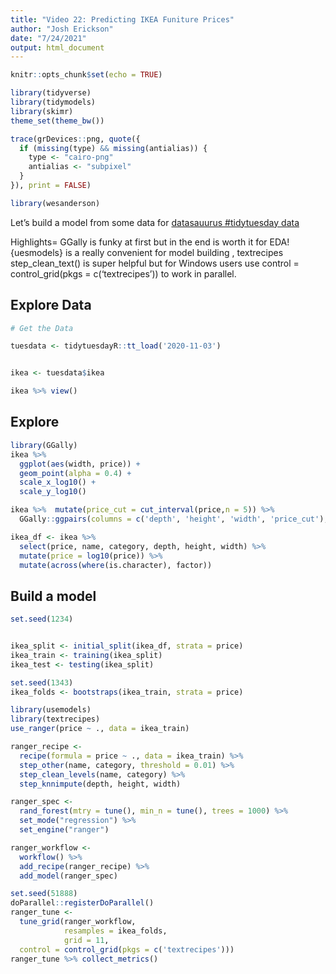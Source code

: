 ```yaml
---
title: "Video 22: Predicting IKEA Funiture Prices"
author: "Josh Erickson"
date: "7/24/2021"
output: html_document
---
```


```r
knitr::opts_chunk$set(echo = TRUE)
```

```r
library(tidyverse)
library(tidymodels)
library(skimr)
theme_set(theme_bw())

trace(grDevices::png, quote({
  if (missing(type) && missing(antialias)) {
    type <- "cairo-png"
    antialias <- "subpixel"
  }
}), print = FALSE)

library(wesanderson)
```

Let's build a model from some data for [datasauurus #tidytuesday data](https://github.com/rfordatascience/tidytuesday/blob/master/data/2020/2020-11-03/readme.md)

Highlights=  GGally is funky at first but in the end is worth it for EDA! {uesmodels} is a really convenient for model building ,
textrecipes step_clean_text() is super helpful but for Windows users use control = control_grid(pkgs = c('textrecipes')) to work in parallel. 

## Explore Data

```r
# Get the Data

tuesdata <- tidytuesdayR::tt_load('2020-11-03')


ikea <- tuesdata$ikea

ikea %>% view()

```

## Explore 

```r
library(GGally)
ikea %>% 
  ggplot(aes(width, price)) +
  geom_point(alpha = 0.4) +
  scale_x_log10() +
  scale_y_log10()

ikea %>%  mutate(price_cut = cut_interval(price,n = 5)) %>% 
  GGally::ggpairs(columns = c('depth', 'height', 'width', 'price_cut'), aes(color = price_cut))
```

```r
ikea_df <- ikea %>% 
  select(price, name, category, depth, height, width) %>% 
  mutate(price = log10(price)) %>% 
  mutate(across(where(is.character), factor))
```



## Build a model

```r
set.seed(1234)


ikea_split <- initial_split(ikea_df, strata = price)
ikea_train <- training(ikea_split)
ikea_test <- testing(ikea_split)

set.seed(1343)
ikea_folds <- bootstraps(ikea_train, strata = price)

```

```r
library(usemodels)
library(textrecipes)
use_ranger(price ~ ., data = ikea_train)

ranger_recipe <- 
  recipe(formula = price ~ ., data = ikea_train) %>% 
  step_other(name, category, threshold = 0.01) %>% 
  step_clean_levels(name, category) %>% 
  step_knnimpute(depth, height, width)

ranger_spec <- 
  rand_forest(mtry = tune(), min_n = tune(), trees = 1000) %>% 
  set_mode("regression") %>% 
  set_engine("ranger") 

ranger_workflow <- 
  workflow() %>% 
  add_recipe(ranger_recipe) %>% 
  add_model(ranger_spec) 

set.seed(51888)
doParallel::registerDoParallel()
ranger_tune <-
  tune_grid(ranger_workflow, 
            resamples = ikea_folds, 
            grid = 11,
  control = control_grid(pkgs = c('textrecipes')))
ranger_tune %>% collect_metrics()
```
























